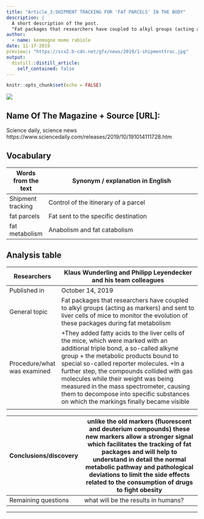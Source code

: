 ```yaml
---
title: "Article_3:SHIPMENT TRACKING FOR 'FAT PARCELS' IN THE BODY"
description: |
  A short description of the post.
  "Fat packages that researchers have coupled to alkyl groups (acting as markers) and sent to liver cells of mice to monitor the evolution of these packages during fat metabolism"
author:
  - name: kenmogne momo rabiole
date: 11-17-2019
preview:: "https://scx2.b-cdn.net/gfx/news/2019/1-shipmenttrac.jpg"
output:
  distill::distill_article:
    self_contained: false
---
```


```r
knitr::opts_chunk$set(echo = FALSE)
```

![](https://scx2.b-cdn.net/gfx/news/2019/1-shipmenttrac.jpg)

## Name Of The Magazine + Source [URL]: 

Science daily, science news
https://www.sciencedaily.com/releases/2019/10/191014111728.htm
 
## Vocabulary 

|  Words from the text                      | Synonym / explanation in English                                                                                                                                  |
| ------------------------------------------| -------------------------------------------------------------------------------------------------------------------------------------------------------------------------|
| Shipment tracking                         |        Control of the itinerary of a parcel                                                                                                                                               |
| fat parcels                               |        Fat sent to the specific destination                                                                                                                                                                                   |
| fat metabolism                            |         Anabolism and fat catabolism                                                                                      |


## Analysis table 

|       Researchers                         |           Klaus Wunderling and Philipp Leyendecker and his team colleagues         |
| ------------------------------------------|-------------------------------------------------------------------------------------------------------------------------------------|
| Published in                              | October 14, 2019                                    |
| General topic                             |   Fat packages that researchers have coupled to alkyl groups (acting as markers) and sent to liver cells of mice to monitor the evolution of these packages during fat metabolism        |
| Procedure/what was examined               |     +They added fatty acids to the liver cells of the mice, which were marked with an additional triple bond, a so-called alkyne group + the metabolic products bound to special so-called reporter molecules. +In a further step, the compounds collided with gas molecules while their weight was being measured in the mass spectrometer, causing them to decompose into specific substances on which the markings finally became visible
      |
      
| Conclusions/discovery                     |   unlike the old markers (fluorescent and deuterium compounds) these new markers allow a stronger signal which facilitates the tracking of fat packages and will help to understand in detail the normal metabolic pathway and pathological deviations to limit the side effects related to the consumption of drugs to fight obesity               |
| ------------------------------------------|-------------------------------------------------------------------------------------------------------|
| Remaining questions                       |  what will be the results in humans?  
---

